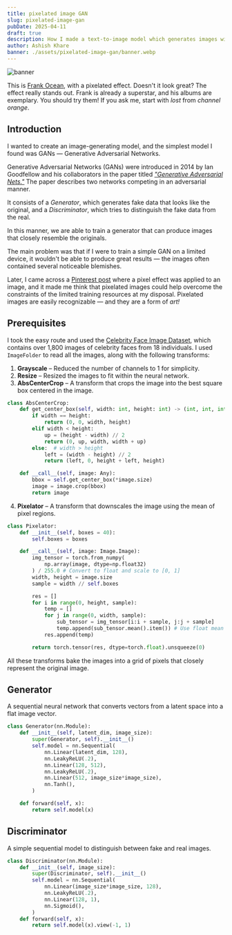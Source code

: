 ```yaml
---
title: pixelated image GAN
slug: pixelated-image-gan
pubDate: 2025-04-11
draft: true
description: How I made a text-to-image model which generates images with pixelated effect.
author: Ashish Khare
banner: ./assets/pixelated-image-gan/banner.webp
---
```


![banner](./assets/pixelated-image-gan/banner.webp)

This is [Frank Ocean](https://en.wikipedia.org/wiki/Frank_Ocean), with a pixelated effect. Doesn't it look great? The effect really stands out. Frank is already a superstar, and his albums are exemplary. You should try them! If you ask me, start with _lost_ from _channel orange_.

## Introduction

I wanted to create an image-generating model, and the simplest model I found was GANs — Generative Adversarial Networks.

Generative Adversarial Networks (GANs) were introduced in 2014 by Ian Goodfellow and his collaborators in the paper titled [_"Generative Adversarial Nets."_](https://arxiv.org/abs/1406.2661) The paper describes two networks competing in an adversarial manner.

It consists of a _Generator_, which generates fake data that looks like the original, and a _Discriminator_, which tries to distinguish the fake data from the real.

In this manner, we are able to train a generator that can produce images that closely resemble the originals.

The main problem was that if I were to train a simple GAN on a limited device, it wouldn't be able to produce great results — the images often contained several noticeable blemishes.

Later, I came across a [Pinterest post](https://in.pinterest.com/pin/711146597448474391/) where a pixel effect was applied to an image, and it made me think that pixelated images could help overcome the constraints of the limited training resources at my disposal. Pixelated images are easily recognizable — and they are a form of _art!_

## Prerequisites

I took the easy route and used the [Celebrity Face Image Dataset](https://www.kaggle.com/datasets/vishesh1412/celebrity-face-image-dataset), which contains over 1,800 images of celebrity faces from 18 individuals. I used `ImageFolder` to read all the images, along with the following transforms:

1. **Grayscale** – Reduced the number of channels to 1 for simplicity.
2. **Resize** – Resized the images to fit within the neural network.
3. **AbsCenterCrop** – A transform that crops the image into the best square box centered in the image.

```python
class AbsCenterCrop:
    def get_center_box(self, width: int, height: int) -> (int, int, int, int):
        if width == height:
            return (0, 0, width, height)
        elif width < height:
            up = (height - width) // 2
            return (0, up, width, width + up)
        else:  # width > height
            left = (width - height) // 2
            return (left, 0, height + left, height)

    def __call__(self, image: Any):
        bbox = self.get_center_box(*image.size)
        image = image.crop(bbox)
        return image
```

4. **Pixelator** – A transform that downscales the image using the mean of pixel regions.

```python
class Pixelator:
    def __init__(self, boxes = 40):
        self.boxes = boxes

    def __call__(self, image: Image.Image):
        img_tensor = torch.from_numpy(
            np.array(image, dtype=np.float32)
        ) / 255.0 # Convert to float and scale to [0, 1]
        width, height = image.size
        sample = width // self.boxes

        res = []
        for i in range(0, height, sample):
            temp = []
            for j in range(0, width, sample):
                sub_tensor = img_tensor[i:i + sample, j:j + sample]
                temp.append(sub_tensor.mean().item()) # Use float mean
            res.append(temp)

        return torch.tensor(res, dtype=torch.float).unsqueeze(0)
```

All these transforms bake the images into a grid of pixels that closely represent the original image.

## Generator

A sequential neural network that converts vectors from a latent space into a flat image vector.

```python
class Generator(nn.Module):
    def __init__(self, latent_dim, image_size):
        super(Generator, self).__init__()
        self.model = nn.Sequential(
            nn.Linear(latent_dim, 128),
            nn.LeakyReLU(.2),
            nn.Linear(128, 512),
            nn.LeakyReLU(.2),
            nn.Linear(512, image_size*image_size),
            nn.Tanh(),
        )

    def forward(self, x):
        return self.model(x)
```

## Discriminator

A simple sequential model to distinguish between fake and real images.

```python
class Discriminator(nn.Module):
    def __init__(self, image_size):
        super(Discriminator, self).__init__()
        self.model = nn.Sequential(
            nn.Linear(image_size*image_size, 128),
            nn.LeakyReLU(.2),
            nn.Linear(128, 1),
            nn.Sigmoid(),
        )
    def forward(self, x):
        return self.model(x).view(-1, 1)
```
